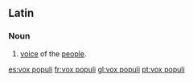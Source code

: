 ==Latin==
===Noun===
{{infl|la|noun|head=[[vox|vōx]] [[populus|populī]]}}

# [[voice]] of the [[people]].

[[es:vox populi]]
[[fr:vox populi]]
[[gl:vox populi]]
[[pt:vox populi]]